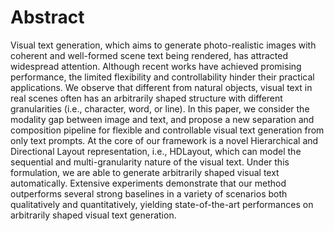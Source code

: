 # Abstract

Visual text generation, which aims to generate photo-realistic images with coherent and well-formed scene text being rendered, has attracted widespread attention. 
Although recent works have achieved promising performance, the limited flexibility and controllability hinder their practical applications. 
We observe that different from natural objects, visual text in real scenes often has an arbitrarily shaped structure with different granularities (i.e., character, word, or line).
In this paper, we consider the modality gap between image and text, and propose a new separation and composition pipeline for flexible and controllable visual text generation from only text prompts.
At the core of our framework is a novel Hierarchical and Directional Layout representation, i.e., HDLayout, which can model the sequential and multi-granularity nature of the visual text.
Under this formulation, we are able to generate arbitrarily shaped visual text automatically. 
Extensive experiments demonstrate that our method outperforms several strong baselines in a variety of scenarios both qualitatively and quantitatively, yielding state-of-the-art performances on arbitrarily shaped visual text generation.